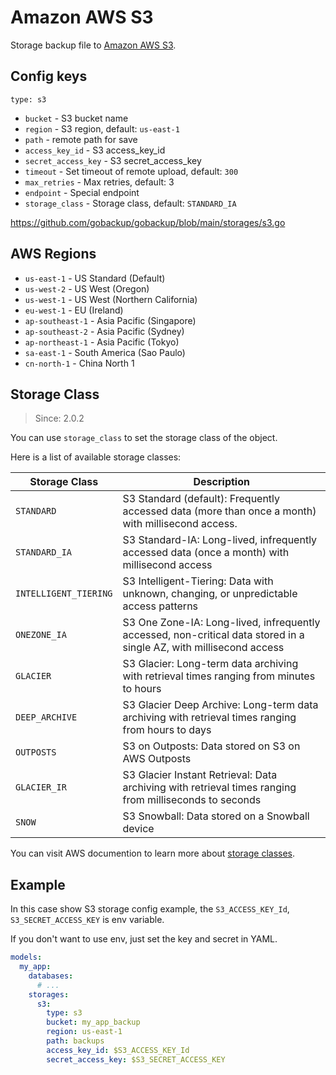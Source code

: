 # Amazon AWS S3

Storage backup file to [Amazon AWS S3](https://aws.amazon.com/s3/).

## Config keys

`type: s3`

- `bucket` - S3 bucket name
- `region` - S3 region, default: `us-east-1`
- `path` - remote path for save
- `access_key_id` - S3 access_key_id
- `secret_access_key` - S3 secret_access_key
- `timeout` - Set timeout of remote upload, default: `300`
- `max_retries` - Max retries, default: 3
- `endpoint` - Special endpoint
- `storage_class` - Storage class, default: `STANDARD_IA`

https://github.com/gobackup/gobackup/blob/main/storages/s3.go

## AWS Regions

- `us-east-1` - US Standard (Default)
- `us-west-2` - US West (Oregon)
- `us-west-1` - US West (Northern California)
- `eu-west-1` - EU (Ireland)
- `ap-southeast-1` - Asia Pacific (Singapore)
- `ap-southeast-2` - Asia Pacific (Sydney)
- `ap-northeast-1` - Asia Pacific (Tokyo)
- `sa-east-1` - South America (Sao Paulo)
- `cn-north-1` - China North 1

## Storage Class

> Since: 2.0.2

You can use `storage_class` to set the storage class of the object.

Here is a list of available storage classes:

| Storage Class         | Description                                                                                                         |
| --------------------- | ------------------------------------------------------------------------------------------------------------------- |
| `STANDARD`            | S3 Standard (default): Frequently accessed data (more than once a month) with millisecond access.                   |
| `STANDARD_IA`         | S3 Standard-IA: Long-lived, infrequently accessed data (once a month) with millisecond access                       |
| `INTELLIGENT_TIERING` | S3 Intelligent-Tiering: Data with unknown, changing, or unpredictable access patterns                               |
| `ONEZONE_IA`          | S3 One Zone-IA: Long-lived, infrequently accessed, non-critical data stored in a single AZ, with millisecond access |
| `GLACIER`             | S3 Glacier: Long-term data archiving with retrieval times ranging from minutes to hours                             |
| `DEEP_ARCHIVE`        | S3 Glacier Deep Archive: Long-term data archiving with retrieval times ranging from hours to days                   |
| `OUTPOSTS`            | S3 on Outposts: Data stored on S3 on AWS Outposts                                                                   |
| `GLACIER_IR`          | S3 Glacier Instant Retrieval: Data archiving with retrieval times ranging from milliseconds to seconds              |
| `SNOW`                | S3 Snowball: Data stored on a Snowball device                                                                       |

You can visit AWS documention to learn more about [storage classes](https://docs.aws.amazon.com/AmazonS3/latest/dev/storage-class-intro.html).

## Example

In this case show S3 storage config example, the `S3_ACCESS_KEY_Id`, `S3_SECRET_ACCESS_KEY` is env variable.

If you don't want to use env, just set the key and secret in YAML.

```yml
models:
  my_app:
    databases:
      # ...
    storages:
      s3:
        type: s3
        bucket: my_app_backup
        region: us-east-1
        path: backups
        access_key_id: $S3_ACCESS_KEY_Id
        secret_access_key: $S3_SECRET_ACCESS_KEY
```
